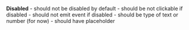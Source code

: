 **Disabled**
    - should not be disabled by default
    - should be not clickable if disabled
    - should not emit event if disabled
    - should be type of text or number (for now)
    - should have placeholder
